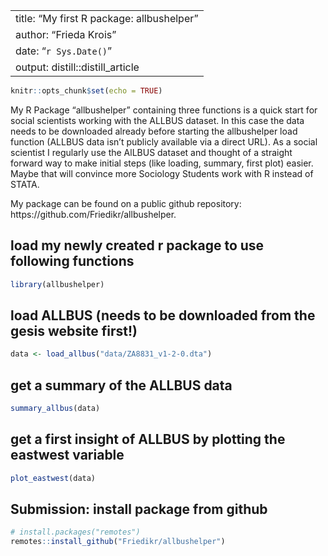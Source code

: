 
---
title: "My first R package: allbushelper"
author: "Frieda Krois"
date: "`r Sys.Date()`"
output: distill::distill_article
---



```r
knitr::opts_chunk$set(echo = TRUE)
```

My R Package "allbushelper" containing three functions is a quick start for social scientists working with the ALLBUS dataset. In this case the data needs to be downloaded already before starting the allbushelper load function (ALLBUS data isn’t publicly available via a direct URL). As a social scientist I regularly use the AlLBUS dataset and thought of a straight forward way to make initial steps (like loading, summary, first plot) easier. Maybe that will convince more Sociology Students work with R instead of STATA. 

My package can be found on a public github repository: https://github.com/Friedikr/allbushelper.


## load my newly created r package to use following functions
```r
library(allbushelper)
```

## load ALLBUS (needs to be downloaded from the gesis website first!)
```r
data <- load_allbus("data/ZA8831_v1-2-0.dta")
```

## get a summary of the ALLBUS data
```r
summary_allbus(data)
```

## get a first insight of ALLBUS by plotting the eastwest variable 
```r
plot_eastwest(data)
```

## Submission: install package from github
```r
# install.packages("remotes")
remotes::install_github("Friedikr/allbushelper")
```

